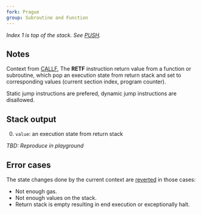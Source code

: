 ```yaml
---
fork: Prague
group: Subroutine and Function
---
```


*Index 1 is top of the stack. See [PUSH](/#60).*

## Notes

Context from [CALLF](/#E3), The **RETF** instruction return value from a function or subroutine, which pop an execution state from return stack and set to corresponding values (current section index, program counter).

Static jump instructions are prefered, dynamic jump instructions are disallowed.

## Stack output

0. `value`: an execution state from return stack

*TBD: Reproduce in playground*

## Error cases

The state changes done by the current context are [reverted](#FD) in those cases:
- Not enough gas.
- Not enough values on the stack.
- Return stack is empty resulting in end execution or exceptionally halt.
